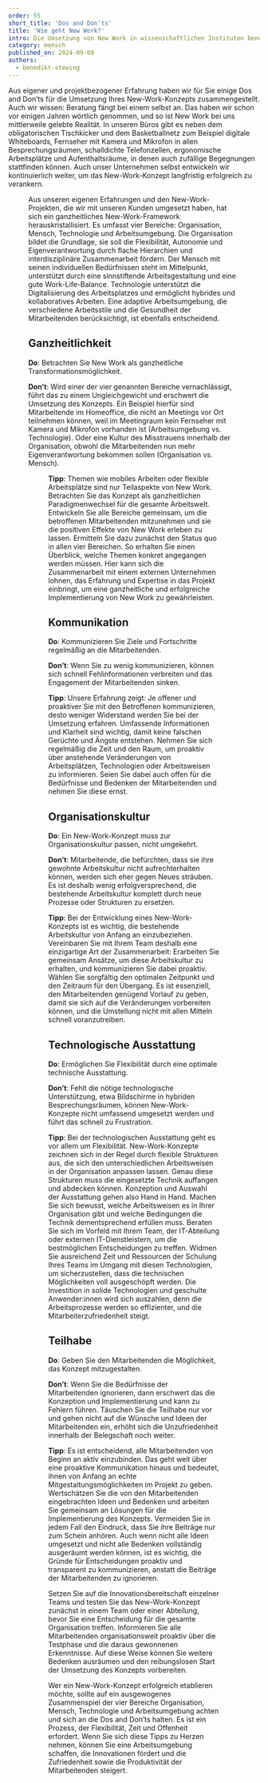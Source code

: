---
order: 55
short_title: 'Dos and Don’ts'
title: 'Wie geht New Work?'
intro: Die Umsetzung von New Work in wissenschaftlichen Instituten benötigt Know-how. Die von Absolvent:innen geführte Unternehmensberatung OSCAR hat einen Leitfaden erstellt, der zeigt, wie der Wandel erfolgreich gestaltet werden kann.
category: mensch
published_on: 2024-09-09
authors:
  - benedikt-stewing
---

<Leadin>Aus eigener</Leadin> und projektbezogener Erfahrung haben wir für Sie einige Dos and Don’ts für die Umsetzung Ihres New-Work-Konzepts zusammengestellt.
Auch wir wissen: Beratung fängt bei einem selbst an. Das haben wir schon vor einigen Jahren wörtlich genommen, und so ist New Work bei uns mittlerweile
gelebte Realität. In unseren Büros gibt es neben dem obligatorischen Tischkicker und dem Basketballnetz zum Beispiel digitale Whiteboards, Fernseher mit
Kamera und Mikrofon in allen Besprechungsräumen, schalldichte Telefonzellen, ergonomische Arbeitsplätze und Aufenthaltsräume, in denen auch zufällige Begegnungen
stattfinden können. Auch unser Unternehmen selbst entwickeln wir kontinuierlich weiter, um das New-Work-Konzept langfristig erfolgreich zu verankern.

<Figure src="org-balanced.svg" size="small" caption="Das New-Work-Framework von OSCAR im ausbalancierten Zustand" />

Aus unseren eigenen Erfahrungen und den New-Work-Projekten, die wir mit unseren Kunden umgesetzt haben, hat sich ein ganzheitliches New-Work-Framework herauskristallisiert. Es umfasst vier Bereiche: Organisation, Mensch, Technologie und Arbeitsumgebung. Die Organisation bildet die Grundlage, sie soll die Flexibilität, Autonomie und Eigenverantwortung durch flache Hierarchien und interdisziplinäre Zusammenarbeit fördern. Der Mensch mit seinen individuellen Bedürfnissen steht im Mittelpunkt, unterstützt durch eine sinnstiftende Arbeitsgestaltung und eine gute Work-Life-Balance. Technologie unterstützt die Digitalisierung des Arbeitsplatzes und ermöglicht hybrides und kollaboratives Arbeiten. Eine adaptive Arbeitsumgebung, die verschiedene Arbeitsstile und die Gesundheit der Mitarbeitenden berücksichtigt, ist ebenfalls entscheidend.

## Ganzheitlichkeit

**Do**: Betrachten Sie New Work als ganzheitliche Transformationsmöglichkeit.

**Don’t**: Wird einer der vier genannten Bereiche vernachlässigt, führt das zu einem Ungleichgewicht und erschwert die Umsetzung des Konzepts. Ein Beispiel hierfür sind Mitarbeitende im Homeoffice, die nicht an Meetings vor Ort teilnehmen können, weil im Meetingraum kein Fernseher mit Kamera und Mikrofon vorhanden ist (Arbeitsumgebung vs. Technologie). Oder eine Kultur des Misstrauens innerhalb der Organisation, obwohl die Mitarbeitenden nun mehr Eigenverantwortung bekommen sollen (Organisation vs. Mensch).

<Figure
  src="org-off.svg"
  size="small"
  caption="Das New-Work-Framework von OSCAR mit gut entwickelter Arbeitsumgebung und vernachlässigter Technologie"
/>

**Tipp**: Themen wie mobiles Arbeiten oder flexible Arbeitsplätze sind nur Teilaspekte von New Work. Betrachten Sie das Konzept als ganzheitlichen Paradigmenwechsel für die gesamte Arbeitswelt. Entwickeln Sie alle Bereiche gemeinsam, um die betroffenen Mitarbeitenden mitzunehmen und sie die positiven Effekte von New Work erleben zu lassen. Ermitteln Sie dazu zunächst den Status quo in allen vier Bereichen. So erhalten Sie einen Überblick, welche Themen konkret angegangen werden müssen. Hier kann sich die Zusammenarbeit mit einem externen Unternehmen lohnen, das Erfahrung und Expertise in das Projekt einbringt, um eine ganzheitliche und erfolgreiche Implementierung von New Work zu gewährleisten.

## Kommunikation

**Do**: Kommunizieren Sie Ziele und Fortschritte regelmäßig an die Mitarbeitenden.

**Don’t**: Wenn Sie zu wenig kommunizieren, können sich schnell Fehlinformationen verbreiten und das Engagement der Mitarbeitenden sinken.

**Tipp**: Unsere Erfahrung zeigt: Je offener und proaktiver Sie mit den Betroffenen kommunizieren, desto weniger Widerstand werden Sie bei der Umsetzung erfahren. Umfassende Informationen und Klarheit sind wichtig, damit keine falschen Gerüchte und Ängste entstehen. Nehmen Sie sich regelmäßig die Zeit und den Raum, um proaktiv über anstehende Veränderungen von Arbeitsplätzen, Technologien oder Arbeitsweisen zu informieren. Seien Sie dabei auch offen für die Bedürfnisse und Bedenken der Mitarbeitenden und nehmen Sie diese ernst.

## Organisationskultur

**Do**: Ein New-Work-Konzept muss zur Organisationskultur passen, nicht umgekehrt.

**Don’t**: Mitarbeitende, die befürchten, dass sie ihre gewohnte Arbeitskultur nicht aufrechterhalten können, werden sich eher gegen Neues sträuben. Es ist deshalb wenig erfolgversprechend, die bestehende Arbeitskultur komplett durch neue Prozesse oder Strukturen zu ersetzen.

**Tipp**: Bei der Entwicklung eines New-Work-Konzepts ist es wichtig, die bestehende Arbeitskultur von Anfang an einzubeziehen. Vereinbaren Sie mit Ihrem Team deshalb eine einzigartige Art der Zusammenarbeit: Erarbeiten Sie gemeinsam Ansätze, um diese Arbeitskultur zu erhalten, und kommunizieren Sie dabei proaktiv. Wählen Sie sorgfältig den optimalen Zeitpunkt und den Zeitraum für den Übergang. Es ist essenziell, den Mitarbeitenden genügend Vorlauf zu geben, damit sie sich auf die Veränderungen vorbereiten können, und die Umstellung nicht mit allen Mitteln schnell voranzutreiben.

## Technologische Ausstattung

**Do**: Ermöglichen Sie Flexibilität durch eine optimale technische Ausstattung.

**Don’t**: Fehlt die nötige technologische Unterstützung, etwa Bildschirme in hybriden Besprechungsräumen, können New-Work-Konzepte nicht umfassend umgesetzt werden und führt das schnell zu Frustration.

**Tipp**: Bei der technologischen Ausstattung geht es vor allem um Flexibilität. New-Work-Konzepte zeichnen sich in der Regel durch flexible Strukturen aus, die sich den unterschiedlichen Arbeitsweisen in der Organisation anpassen lassen. Genau diese Strukturen muss die eingesetzte Technik auffangen und abdecken können. Konzeption und Auswahl der Ausstattung gehen also Hand in Hand. Machen Sie sich bewusst, welche Arbeitsweisen es in Ihrer Organisation gibt und welche Bedingungen die Technik dementsprechend erfüllen muss. Beraten Sie sich im Vorfeld mit Ihrem Team, der IT-Abteilung oder externen IT-Dienstleistern, um die bestmöglichen Entscheidungen zu treffen. Widmen Sie ausreichend Zeit und Ressourcen der Schulung Ihres Teams im Umgang mit diesen Technologien, um sicherzustellen, dass die technischen Möglichkeiten voll ausgeschöpft werden. Die Investition in solide Technologien und geschulte Anwender:innen wird sich auszahlen, denn die Arbeitsprozesse werden so effizienter, und die Mitarbeiterzufriedenheit steigt.

## Teilhabe

**Do**: Geben Sie den Mitarbeitenden die Möglichkeit, das Konzept mitzugestalten.

**Don’t**: Wenn Sie die Bedürfnisse der Mitarbeitenden ignorieren, dann erschwert das die Konzeption und Implementierung und kann zu Fehlern führen. Täuschen Sie die Teilhabe nur vor und gehen nicht auf die Wünsche und Ideen der Mitarbeitenden ein, erhöht sich die Unzufriedenheit innerhalb der Belegschaft noch weiter.

**Tipp**: Es ist entscheidend, alle Mitarbeitenden von Beginn an aktiv einzubinden. Das geht weit über eine proaktive Kommunikation hinaus und bedeutet, ihnen von Anfang an echte Mitgestaltungsmöglichkeiten im Projekt zu geben. Wertschätzen Sie die von den Mitarbeitenden eingebrachten Ideen und Bedenken und arbeiten Sie gemeinsam an Lösungen für die Implementierung des Konzepts. Vermeiden Sie in jedem Fall den Eindruck, dass Sie ihre Beiträge nur zum Schein anhören. Auch wenn nicht alle Ideen umgesetzt und nicht alle Bedenken vollständig ausgeräumt werden können, ist es wichtig, die Gründe für Entscheidungen proaktiv und transparent zu kommunizieren, anstatt die Beiträge der Mitarbeitenden zu ignorieren.

Setzen Sie auf die Innovationsbereitschaft einzelner Teams und testen Sie das New-Work-Konzept zunächst in einem Team oder einer Abteilung, bevor Sie eine Entscheidung für die gesamte Organisation treffen. Informieren Sie alle Mitarbeitenden organisationsweit proaktiv über die Testphase und die daraus gewonnenen Erkenntnisse. Auf diese Weise können Sie weitere Bedenken ausräumen und den reibungslosen Start der Umsetzung des Konzepts vorbereiten.

Wer ein New-Work-Konzept erfolgreich etablieren möchte, sollte auf ein ausgewogenes Zusammenspiel der vier Bereiche Organisation, Mensch, Technologie und Arbeitsumgebung achten und sich an die Dos and Don’ts halten. Es ist ein Prozess, der Flexibilität, Zeit und Offenheit erfordert. Wenn Sie sich diese Tipps zu Herzen nehmen, können Sie eine Arbeitsumgebung schaffen, die Innovationen fördert und die Zufriedenheit sowie die Produktivität der Mitarbeitenden steigert.
